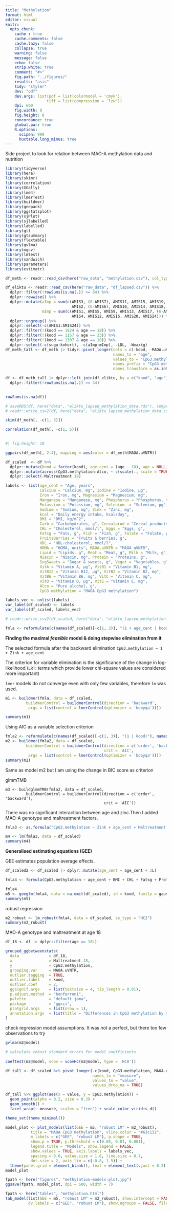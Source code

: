 ```yaml
---
title: "Methylation"
format: html
editor: visual
knitr:
  opts_chunk: 
    cache : true
    cache.comments: false
    cache.lazy: false
    collapse: true
    warning: false
    message: false
    echo: false
    strip.white: true
    comment: "#>"
    fig.path: "../figures/"
    results: "asis"
    tidy: "styler"
    dev: "pdf"
    dev.args: list(pdf = list(colormodel = 'cmyk'), 
                  tiff = list(compression = 'lzw'))
    dpi: 600
    fig.width: 8
    fig.height: 8
    concordance: true
    global.par: true
    R.options:
      scipen: 999
      huxtable.long_minus: true
---
```


Side project to look for relation between MAO-A methylation data and nutrition

```r
library(tidyverse)
library(here)
library(skimr)
library(correlation)
library(GGally)
library(lme4)
library(lmerTest)
library(buildmer)
library(geepack)
library(ggstatsplot)
library(sjPlot)
library(sjlabelled)
library(labelled)
library(gt)
library(gtsummary)
library(flextable)
library(gvlma)
library(mgcv)
library(lmtest)
library(sandwich)
library(parameters)
library(estimatr)

df_meth <- readr::read_csv(here("raw_data", "methylation.csv"), col_types = "innnff")

df_eliktu <- readr::read_csv(here("raw_data", "df_lapsed.csv")) %>%
  dplyr::filter(!rowSums(is.na(.)) >= 64) %>% 
  dplyr::rowwise() %>% 
  dplyr::mutate(aImp = sum(c(AMIS3, (6-AMIS7), AMIS11, AMIS15, AMIS19, AMIS23,
                             AMIS2, (6-AMIS6), AMIS10, AMIS14, AMIS18, AMIS22)),
                mImp = sum(c(AMIS1, AMIS5, AMIS9, AMIS13, AMIS17, (6-AMIS21),
                             AMIS4, AMIS12, AMIS16, AMIS20, AMIS24))) %>%
  dplyr::ungroup() %>%
  dplyr::select(-c(AMIS1:AMIS24)) %>% 
  dplyr::filter(!(kood == 1824 & age == 18)) %>% 
  dplyr::filter(!(kood == 1157 & age == 33)) %>% 
  dplyr::filter(!(kood == 1307 & age == 18)) %>%
  dplyr::select(-c(sugu:kohort), -c(aImp:mImp), -LDL, -Wmaxkg) 
df_meth_tall <- df_meth |> tidyr::pivot_longer(cols = c(-kood, -MAOA.uVNTR, -Maltreatment.18),
                                               names_to = "age",
                                               values_to = "CpG3.methylation",
                                               names_prefix = "CpG3.methylation.",
                                               names_transform = as.integer)

df <- df_meth_tall |> dplyr::left_join(df_eliktu, by = c("kood", "age")) %>%
  dplyr::filter(!rowSums(is.na(.)) >= 34)
  

rowSums(is.na(df))

# saveRDS(df, here("data", "eliktu_lapsed_methylation_data.rds"), compress='xz')
# readr::write_csv2(df, here("data", "eliktu_lapsed_methylation_data.csv"))
```

```r
skim(df_meth[, -c(1, 5)])

```

```r

correlation(df_meth[, -c(1, 5)])
  
```

```r
#| fig.height: 10

ggpairs(df_meth[, 2:4], mapping = aes(color = df_meth$MAOA.uVNTR))
```

```r
df_scaled  <- df %>% 
  dplyr::mutate(kood = factor(kood), age_cent = (age - 18), age = NULL) %>% 
  dplyr::mutate(across(CpG3.methylation:Alco, ~ c(scale(., scale = TRUE)))) %>%
  dplyr::select(-Maltreatment.18)

labels <- list(age_cent = "Age, years",
               Calcium = "Calcium, mg", Iodine = "Iodine, µg",
               Iron = "Iron, mg", Magnesium = "Magnesium, mg",
               Manganese = "Manganese, mg", Phosphorus = "Phosphorus, mg",
               Potassium = "Potassium, mg", Selenium  = "Selenium, µg",
               Sodium = "Sodium, mg", Zink = "Zinc, mg",
               kcal = "Daily energy intake, kcal/day",
               BMI = "BMI, kg/m^2",
               Carb = "Carbohydrates, g", Cerealprod = "Cereal products, g",
               CHL = "Cholesterol, mmol/l", Eggs = "Eggs, g",
               Fatsg = "Fats, g", Fish = "Fish, g", Folate = "Folate, µg",
               FruitsBerries = "Fruits & berries, g",
               HDL = "HDL-cholesterol, mmol/l",
               HOMA = "HOMA, units", MAOA.uVNTR = "MAOA uVNTR",
               Lipid = "Lipids, g", Meat = "Meat, g", Milk = "Milk, g",
               Niacin = "Niacin, mg", Protein = "Proteins, g",
               SugSweets = "Sugar & sweets, g", Veget = "Vegetables, g",
               VitA = "Vitamin A, µg", VitB1 = "Vitamin B1, mg",
               VitB12 = "Vitamin B12, µg", VitB2 = "Vitamin B2, mg",
               VitB6 = "Vitamin B6, mg", VitC = "Vitamin C, mg",
               VitD = "Vitamin D, µg", VitE = "Vitamin E, mg",
               Alco = "Pure alcohol, g",
               CpG3.methylation = "MAOA CpG3 methylation")

labels_vec <- unlist(labels)
var_label(df_scaled) <- labels
var_labels(df_scaled, labels_vec)

# readr::write_csv2(df_scaled, here("data", "eliktu_lapsed_methylation_data_scaled.csv"))
```

```r

fmla <- reformulate(c(names(df_scaled)[-c(1, 3)], "(1 + age_cent | kood)"), names(df_scaled)[3])


```

**Finding the maximal *feasible* model & doing stepwise elimination from it**

The selected formula after the backward elimination `CpG3.methylation ~ 1 + Zink + age_cent`

The criterion for variable elimination is the significance of the change in log-likelihood (`LRT`: terms which provide lower chi-square values are considered more important)

`lmer` models do not converge even with only few variables, therefore `lm` was used.

```r
m1 <- buildmer(fmla, data = df_scaled, 
         buildmerControl = buildmerControl(direction = 'backward',
          args = list(control = lmerControl(optimizer = 'bobyqa'))))

```

```r
summary(m1)

```

Using AIC as a variable selection criterion

```r
fmla2 <- reformulate(c(names(df_scaled)[-c(1, 3)], "(1 | kood)"), names(df_scaled)[3])
m2 <- buildmer(fmla2, data = df_scaled, 
         buildmerControl = buildmerControl(direction = c('order', 'backward'),
                                           crit = 'AIC',
          args = list(control = lmerControl(optimizer = 'bobyqa'))))
summary(m2)
```
Same as model m2 but I am using the change in BIC score as criterion



glmmTMB

```{summary(m3){r glmmTMB}

m3 <- buildglmmTMB(fmla2, data = df_scaled, 
         buildmerControl = buildmerControl(direction = c('order', 'backward'),
                                           crit = 'AIC'))
```

There was no significant interaction between age and zinc.Then I added MAO-A genotype and maltreatment factors.

```r

fmla3 <- as.formula("CpG3.methylation ~ Zink + age_cent + Maltreatment.18 * MAOA.uVNTR")

m4 <- lm(fmla3, data = df_scaled)
summary(m4)
```

**Generalised estimating equations (GEE)**

GEE estimates population average effects.

```r

df_scaled2 <- df_scaled |> dplyr::mutate(age_cent = age_cent + 3L)

fmla4 <- formula(CpG3.methylation ~ age_cent + BMI + CHL + Fatsg + Protein + FruitsBerries + Alco + Calcium + Iodine + Iron + Manganese + Phosphorus + Potassium + Zink + VitB1 + VitE)

fmla4
m5 <- geeglm(fmla4, data = na.omit(df_scaled), id = kood, family = gaussian, corstr= "ex", scale.fix = FALSE)
summary(m5)
```

robust regression

```r

m2_robust <- lm_robust(fmla4, data = df_scaled, se_type = "HC2")
summary(m2_robust)
```


MAO-A genotype and maltreatment at age 18

```r

df_18 <- df |> dplyr::filter(age == 18L)

grouped_ggbetweenstats(
  data             = df_18,
  x                = Maltreatment.18,
  y                = CpG3.methylation,
  grouping.var     = MAOA.uVNTR,
  outlier.tagging  = TRUE,
  outlier.label    = kood,
  outlier.coef     = 2,
  ggsignif.args    = list(textsize = 4, tip_length = 0.01),
  p.adjust.method  = "bonferroni",
  palette          = "default_jama",
  package          = "ggsci",
  plotgrid.args    = list(nrow = 1),
  annotation.args  = list(title = "Differences in CpG3 methylation by maltreatment status at age 18 for MAO-A genotypes")
)

```
check regression model assumptions. It was not a perfect, but there too few observations to try 

```r

gvlma(m2@model)

# calculate robust standard errors for model coefficients
 
coeftest(m2@model, vcov = vcovHC(m2@model, type = 'HC0'))

```

```r

df_tall <- df_scaled %>% pivot_longer(-c(kood, CpG3.methylation, MAOA.uVNTR),
                                      names_to = "measure",
                                      values_to = "value",
                                      values_drop_na = TRUE)

df_tall %>% ggplot(aes(x = value, y = CpG3.methylation)) +
  geom_point(alpha = 0.2, size = 0.2) +
  geom_smooth() +
  facet_wrap(~ measure, scales = "free") + scale_color_viridis_d()
```



```r
theme_set(theme_minimal())

model_plot <- plot_models(list(GEE = m5, "robust LM" = m2_robust),
           title = "MAOA CpG3 methylation", vline.color = "#63c132", 
           m.labels = c("GEE", "robust LM"), p.shape = TRUE,
           show.p = TRUE, p.threshold = c(0.05, 0.01, 0.001),
           legend.title = "Models", show.legend = FALSE,
           show.values = TRUE, axis.labels = labels_vec,
           spacing = 0.6, value.size = 1.8, line.size = 0.7,
           dot.size = 2, axis.lim = c(-0.8, 1.5)) +
  theme(panel.grid = element_blank(), text = element_text(vjust = 0.2))
model_plot

fpath <- here("figures", "methylation-models-plot.jpg")
ggsave(fpath, model_plot, dpi = 600, width = 7)
```

```r
fpath <- here("tables", "methylation.html")
tab_model(list(GEE = m5, "robust LM" = m2_robust), show.intercept = FALSE, 
          dv.labels = c("GEE", "robust LM"), show.ngroups = FALSE, file = fpath)

```
